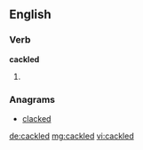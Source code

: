 ==English==

===Verb===
'''cackled'''

# {{past of|[[cackle]]}}

===Anagrams===
* [[clacked#English|clacked]]

[[de:cackled]]
[[mg:cackled]]
[[vi:cackled]]